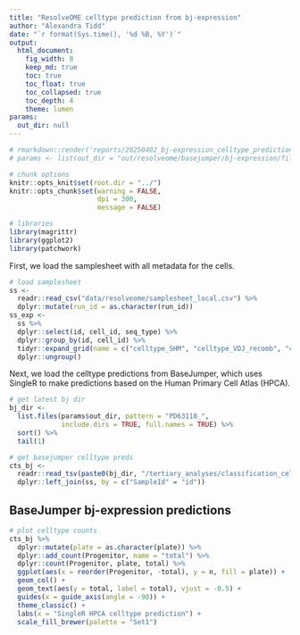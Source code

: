 ```yaml
---
title: "ResolveOME celltype prediction from bj-expression"
author: "Alexandra Tidd"
date: "`r format(Sys.time(), '%d %B, %Y')`"
output:
  html_document:
    fig_width: 8
    keep_md: true
    toc: true
    toc_float: true
    toc_collapsed: true
    toc_depth: 4
    theme: lumen
params:
  out_dir: null
---
```


```r
# rmarkdown::render('reports/20250402_bj-expression_celltype_prediction.Rmd', output_file = '20250402_bj-expression_celltype_prediction.html', output_dir = 'reports', params = list(out_dir = "out/resolveome/basejumper/bj-expression/filter_cells/"))
# params <- list(out_dir = "out/resolveome/basejumper/bj-expression/filter_cells/")

# chunk options
knitr::opts_knit$set(root.dir = "../")
knitr::opts_chunk$set(warning = FALSE,
                      dpi = 300,
                      message = FALSE)

# libraries
library(magrittr)
library(ggplot2)
library(patchwork)
```

First, we load the samplesheet with all metadata for the cells.

```r
# load samplesheet
ss <-
  readr::read_csv("data/resolveome/samplesheet_local.csv") %>%
  dplyr::mutate(run_id = as.character(run_id))
ss_exp <-
  ss %>%
  dplyr::select(id, cell_id, seq_type) %>%
  dplyr::group_by(id, cell_id) %>%
  tidyr::expand_grid(name = c("celltype_SHM", "celltype_VDJ_recomb", "celltype_bj_expression")) %>%
  dplyr::ungroup()
```

Next, we load the celltype predictions from BaseJumper, which uses SingleR to
make predictions based on the Human Primary Cell Atlas (HPCA).

```r
# get latest bj dir
bj_dir <-
  list.files(params$out_dir, pattern = "PD63118_",
             include.dirs = TRUE, full.names = TRUE) %>%
  sort() %>%
  tail(1)

# get basejumper celltype preds
cts_bj <-
  readr::read_tsv(paste0(bj_dir, "/tertiary_analyses/classification_cell_typing/df_cell_typing_summary_singler_hpca_gtex_tcga.tsv")) %>%
  dplyr::left_join(ss, by = c("SampleId" = "id"))
```

## BaseJumper bj-expression predictions

```r
# plot celltype counts
cts_bj %>%
  dplyr::mutate(plate = as.character(plate)) %>%
  dplyr::add_count(Progenitor, name = "total") %>%
  dplyr::count(Progenitor, plate, total) %>%
  ggplot(aes(x = reorder(Progenitor, -total), y = n, fill = plate)) +
  geom_col() +
  geom_text(aes(y = total, label = total), vjust = -0.5) +
  guides(x = guide_axis(angle = -90)) +
  theme_classic() +
  labs(x = "SingleR HPCA celltype prediction") +
  scale_fill_brewer(palette = "Set1")
```